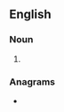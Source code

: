 ==English==

===Noun===
{{head|en|noun form}}

# {{plural of|en|Malian}}

===Anagrams===
* {{anagrams|en|a=aailmns|Almains|Animals|almains|aminals|animals|laminas|maalins}}